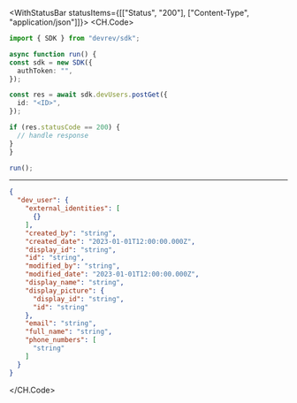 

<WithStatusBar statusItems={[["Status", "200"], ["Content-Type", "application/json"]]}>
  <CH.Code>
  ```typescript PostGet.ts
  import { SDK } from "devrev/sdk";

async function run() {
  const sdk = new SDK({
    authToken: "",
  });

  const res = await sdk.devUsers.postGet({
    id: "<ID>",
  });

  if (res.statusCode == 200) {
    // handle response
  }
}

run();
  ```
  ---

  ```json Example Response
  {
    "dev_user": {
      "external_identities": [
        {}
      ],
      "created_by": "string",
      "created_date": "2023-01-01T12:00:00.000Z",
      "display_id": "string",
      "id": "string",
      "modified_by": "string",
      "modified_date": "2023-01-01T12:00:00.000Z",
      "display_name": "string",
      "display_picture": {
        "display_id": "string",
        "id": "string"
      },
      "email": "string",
      "full_name": "string",
      "phone_numbers": [
        "string"
      ]
    }
  }
  ```
  </CH.Code>
</WithStatusBar>

